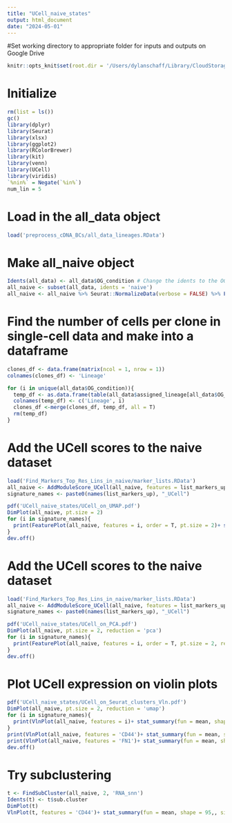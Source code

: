```yaml
---
title: "UCell_naive_states"
output: html_document
date: "2024-05-01"
---
```


#Set working directory to appropriate folder for inputs and outputs on Google Drive
```r

knitr::opts_knit$set(root.dir = '/Users/dylanschaff/Library/CloudStorage/GoogleDrive-dyschaff@sydshafferlab.com/My Drive/Schaff_Shared/Cloud/Schaff_paper') # for dylan's laptop
```

# Initialize
```r
rm(list = ls())
gc()
library(dplyr)
library(Seurat)
library(xlsx)
library(ggplot2)
library(RColorBrewer)
library(kit)
library(venn)
library(UCell)
library(viridis)
`%nin%` = Negate(`%in%`)
num_lin = 5
```

# Load in the all_data object
```r
load('preprocess_cDNA_BCs/all_data_lineages.RData')
```

# Make all_naive object
```r
Idents(all_data) <- all_data$OG_condition # Change the idents to the OG condition for subsetting to dabtram
all_naive <- subset(all_data, idents = 'naive')
all_naive <- all_naive %>% Seurat::NormalizeData(verbose = FALSE) %>% FindVariableFeatures(selection.method = "vst", nfeatures = 20000) %>%  ScaleData(verbose = FALSE) %>% RunPCA(verbose = FALSE) %>% FindNeighbors(dims = c(1:20)) %>% FindClusters(resolution = .5) %>% RunUMAP(dims = c(1:20))
```

# Find the number of cells per clone in single-cell data and make into a dataframe
```r
clones_df <- data.frame(matrix(ncol = 1, nrow = 1))
colnames(clones_df) <- 'Lineage'

for (i in unique(all_data$OG_condition)){
  temp_df <- as.data.frame(table(all_data$assigned_lineage[all_data$OG_condition == i]))
  colnames(temp_df) <- c('Lineage', i)
  clones_df <-merge(clones_df, temp_df, all = T)
  rm(temp_df)
}
```

# Add the UCell scores to the naive dataset
```r
load('Find_Markers_Top_Res_Lins_in_naive/marker_lists.RData')
all_naive <- AddModuleScore_UCell(all_naive, features = list_markers_up)
signature_names <- paste0(names(list_markers_up), "_UCell")

pdf('UCell_naive_states/UCell_on_UMAP.pdf')
DimPlot(all_naive, pt.size = 2)
for (i in signature_names){
  print(FeaturePlot(all_naive, features = i, order = T, pt.size = 2)+ scale_colour_gradientn(colors = rev(brewer.pal(n = 11, name = 'RdBu'))) +  DarkTheme())
}
dev.off()
```

# Add the UCell scores to the naive dataset
```r
load('Find_Markers_Top_Res_Lins_in_naive/marker_lists.RData')
all_naive <- AddModuleScore_UCell(all_naive, features = list_markers_up)
signature_names <- paste0(names(list_markers_up), "_UCell")

pdf('UCell_naive_states/UCell_on_PCA.pdf')
DimPlot(all_naive, pt.size = 2, reduction = 'pca')
for (i in signature_names){
  print(FeaturePlot(all_naive, features = i, order = T, pt.size = 2, reduction = 'pca')+ scale_colour_gradientn(colors = rev(brewer.pal(n = 11, name = 'RdBu'))) +  DarkTheme())
}
dev.off()
```

# Plot UCell expression on violin plots
```r
pdf('UCell_naive_states/UCell_on_Seurat_clusters_Vln.pdf')
DimPlot(all_naive, pt.size = 2, reduction = 'umap')
for (i in signature_names){
  print(VlnPlot(all_naive, features = i)+ stat_summary(fun = mean, shape = 95,, size = 10, color = 'red'))
}
print(VlnPlot(all_naive, features = 'CD44')+ stat_summary(fun = mean, shape = 95,, size = 10, color = 'red'))
print(VlnPlot(all_naive, features = 'FN1')+ stat_summary(fun = mean, shape = 95,, size = 10, color = 'red'))
dev.off()
```

# Try subclustering 
```r
t <- FindSubCluster(all_naive, 2, 'RNA_snn')
Idents(t) <- t$sub.cluster
DimPlot(t)
VlnPlot(t, features = 'CD44')+ stat_summary(fun = mean, shape = 95,, size = 10, color = 'red')
```


